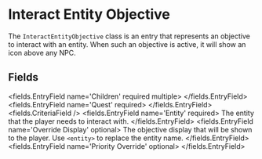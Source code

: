 
# Interact Entity Objective

The `InteractEntityObjective` class is an entry that represents an objective to interact with an entity.
When such an objective is active, it will show an icon above any NPC.


## Fields

<fields.EntryField name='Children' required multiple>
</fields.EntryField>
<fields.EntryField name='Quest' required>
</fields.EntryField>
<fields.CriteriaField />
<fields.EntryField name='Entity' required>
     The entity that the player needs to interact with.
</fields.EntryField>
<fields.EntryField name='Override Display' optional>
     The objective display that will be shown to the player. Use `<entity>` to replace the entity name.
</fields.EntryField>
<fields.EntryField name='Priority Override' optional>
</fields.EntryField>

